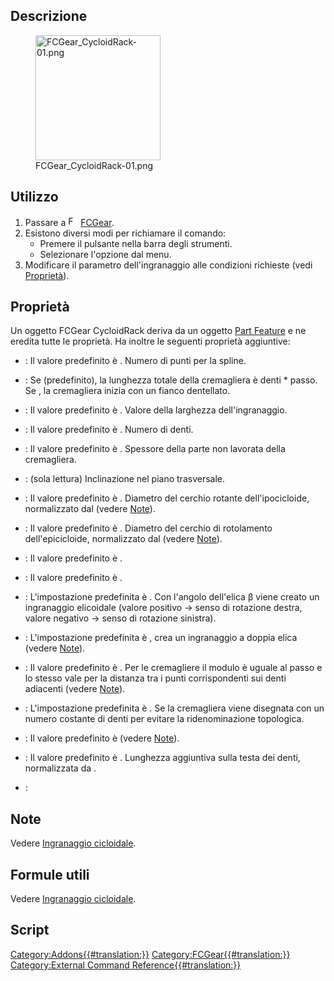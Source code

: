 {{UnfinishedDocu}}
<languages/>

{{Docnav/it
|[[FCGear_CycloidGear/it|Ingranaggio cicloidale]]
|[[FCGear_BevelGear/it|Ingranaggio conico]]
|[[FCGear_Workbench/it|FCGear]]
|IconL=FCGear_CycloidGear.svg
|IconR=FCGear_BevelGear.svg
|IconC=FCGear_workbench_icon.svg
}}

{{GuiCommand/it
|Name=FCGear CycloidRack
|Name/it=Cremagliera cicloidale
|MenuLocation=Gear → Cycloid Rack
|Workbenches=[[FCGear_Workbench/it|FCGear]]
|Shortcut=None
|Version=1.0
|SeeAlso=[[FCGear_CycloidGear/it|FCGear: Ingranaggio cicloidale]]
}}

<span id="Description"></span>
==Descrizione==

[[Image:FCGear_CycloidRack-01.png|200px]]

{{Caption|Cremagliere cicloidali da sinistra a destra: ingranaggio dritto, ingranaggio elicoidale, ingranaggio elicoidale doppio}}

<span id="Usage"></span>
==Utilizzo==

# Passare a [[Image:FCGear_workbench_icon.svg|16px]] [[FCGear_Workbench/it|FCGear]].
# Esistono diversi modi per richiamare il comando:
#* Premere il pulsante {{Button|[[File:FCGear_CycloidRack.svg|16px]] [[FCGear_CycloidRack/it|Cycloid Rack]]}} nella barra degli strumenti.
#* Selezionare l'opzione {{MenuCommand|Gear → [[File:FCGear_CycloidRack.svg|16px]] Cycloid Rack}} dal menu.
# Modificare il parametro dell'ingranaggio alle condizioni richieste (vedi [[#Proprietà|Proprietà]]).

<span id="Properties"></span>
==Proprietà==

Un oggetto FCGear CycloidRack deriva da un oggetto [[Part_Feature/it|Part Feature]] e ne eredita tutte le proprietà. Ha inoltre le seguenti proprietà aggiuntive:

{{Properties_Title|accuracy}}

* {{PropertyData|numpoints|Integer}}: Il valore predefinito è {{value|15}}. Numero di punti per la spline.

{{Properties_Title|base}}

* {{PropertyData|add_endings|bool}}: Se {{True}} (predefinito), la lunghezza totale della cremagliera è denti * passo. Se {{False}}, la cremagliera inizia con un fianco dentellato.
* {{PropertyData|height|Length}}: Il valore predefinito è {{value|5 mm}}. Valore della larghezza dell'ingranaggio.
* {{PropertyData|teeth|Integer}}: Il valore predefinito è {{value|15}}. Numero di denti.
* {{PropertyData|thickness|Length}}: Il valore predefinito è {{value|5 mm}}. Spessore della parte non lavorata della cremagliera.

{{Properties_Title|computed}}

* {{PropertyData|transverse_pitch|Length}}: (sola lettura) Inclinazione nel piano trasversale.

{{Properties_Title|cycloid}}

* {{PropertyData|inner_diameter|Float}}: Il valore predefinito è {{value|7.5}}. Diametro del cerchio rotante dell'ipocicloide, normalizzato dal {{PropertyData|module}} (vedere [[FCGear_CycloidGear/it#Note|Note]]).
* {{PropertyData|outer_diameter|Float}}: Il valore predefinito è {{value|7.5}}. Diametro del cerchio di rotolamento dell'epicicloide, normalizzato dal {{PropertyData|module}} (vedere [[FCGear_CycloidGear/it#Note|Note]]).

{{Properties_Title|fillets}}

* {{PropertyData|head_fillet|Float}}: Il valore predefinito è {{value|0}}.
* {{PropertyData|root_fillet|Float}}: Il valore predefinito è {{value|0}}.

{{Properties_Title|helical}}

* {{PropertyData|beta|Angle}}: L'impostazione predefinita è {{value|0 °}}. Con l'angolo dell'elica β viene creato un ingranaggio elicoidale (valore positivo → senso di rotazione destra, valore negativo → senso di rotazione sinistra).
* {{PropertyData|double_helix|Bool}}: L'impostazione predefinita è {{false}}, {{true}} crea un ingranaggio a doppia elica (vedere [[FCGear_CycloidGear/it#Note|Note]]).

{{Properties_Title|involute}}

* {{PropertyData|module|Length}}: Il valore predefinito è {{value|1 mm}}. Per le cremagliere il modulo è uguale al passo e lo stesso vale per la distanza tra i punti corrispondenti sui denti adiacenti (vedere [[FCGear_CycloidGear/it#Note|Note]]).

{{Properties_Title|precision}}

* {{PropertyData|simplified|Bool}}: L'impostazione predefinita è {{false}}. Se {{true}} la cremagliera viene disegnata con un numero costante di denti per evitare la ridenominazione topologica.

{{Properties_Title|tolerance}}

* {{PropertyData|clearance|Float}}: Il valore predefinito è {{value|0.25}} (vedere [[FCGear_CycloidGear/it#Note|Note]]).
* {{PropertyData|head|Float}}: Il valore predefinito è {{value|0}}. Lunghezza aggiuntiva sulla testa dei denti, normalizzata da {{PropertyData|module}}.

{{Properties_Title|version}}

* {{PropertyData|version|String}}:

<span id="Notes"></span>
==Note==

Vedere [[FCGear_CycloidGear/it#Notes|Ingranaggio cicloidale]].

<span id="Useful_formulas"></span>
==Formule utili==

Vedere [[FCGear_CycloidGear/it#Formule_utili|Ingranaggio cicloidale]].

<span id="Scripting"></span>
==Script==


{{Docnav/it
|[[FCGear_CycloidGear/it|Ingranaggio cicloidale]]
|[[FCGear_BevelGear/it|Ingranaggio conico]]
|[[FCGear_Workbench/it|FCGear]]
|IconL=FCGear_CycloidGear.svg
|IconR=FCGear_BevelGear.svg
|IconC=FCGear_workbench_icon.svg
}}

[[Category:Addons{{#translation:}}]]
[[Category:FCGear{{#translation:}}]]
[[Category:External Command Reference{{#translation:}}]]